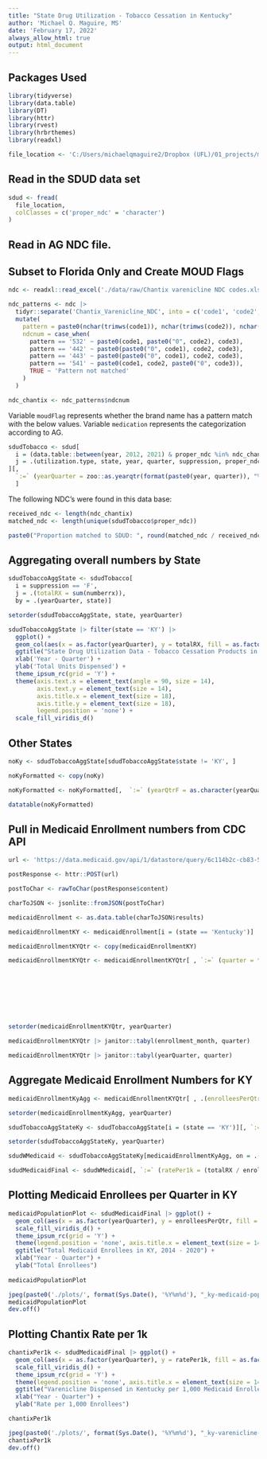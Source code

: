 ```yaml
---
title: "State Drug Utilization - Tobacco Cessation in Kentucky"
author: 'Michael Q. Maguire, MS'
date: 'February 17, 2022'
always_allow_html: true
output: html_document
---
```

  
## Packages Used
  
```r
library(tidyverse)
library(data.table)
library(DT)
library(httr)
library(rvest)
library(hrbrthemes)
library(readxl)
```

```r
file_location <- 'C:/Users/michaelqmaguire2/Dropbox (UFL)/01_projects/medicaid-drug-utilization/medicaid-drug-utilization/data/clean/03_sdud-redbook-final.csv'
```

## Read in the SDUD data set

```r
sdud <- fread(
  file_location,
  colClasses = c('proper_ndc' = 'character')
)
```

## Read in AG NDC file.

## Subset to Florida Only and Create MOUD Flags

```r
ndc <- readxl::read_excel('./data/raw/Chantix varenicline NDC codes.xlsx')

ndc_patterns <- ndc |>
  tidyr::separate('Chantix_Varenicline_NDC', into = c('code1', 'code2', 'code3'), sep = '-', remove = FALSE) |>
  mutate(
    pattern = paste0(nchar(trimws(code1)), nchar(trimws(code2)), nchar(trimws(code3))),
    ndcnum = case_when(
      pattern == '532' ~ paste0(code1, paste0("0", code2), code3),
      pattern == '442' ~ paste0(paste0("0", code1), code2, code3),
      pattern == '443' ~ paste0(paste0("0", code1), code2, code3),
      pattern == '541' ~ paste0(code1, code2, paste0("0", code3)),
      TRUE ~ 'Pattern not matched'
    )
  )

ndc_chantix <- ndc_patterns$ndcnum
```

Variable `moudFlag` represents whether the brand name has a pattern match with the below values.
Variable `medication` represents the categorization according to AG.

```r
sdudTobacco <- sdud[
  i = (data.table::between(year, 2012, 2021) & proper_ndc %in% ndc_chantix),
  j = .(utilization.type, state, year, quarter, suppression, proper_ndc, gennme, prodnme, numberrx)
][,
  `:=` (yearQuarter = zoo::as.yearqtr(format(paste0(year, quarter)), "%Y%q"))
  ]
```

The following NDC's were found in this data base:

```r
received_ndc <- length(ndc_chantix)
matched_ndc <- length(unique(sdudTobacco$proper_ndc))

paste0("Proportion matched to SDUD: ", round(matched_ndc / received_ndc, 2))
```

## Aggregating overall numbers by State

```r
sdudTobaccoAggState <- sdudTobacco[
  i = suppression == 'F',
  j = .(totalRX = sum(numberrx)),
  by = .(yearQuarter, state)]

setorder(sdudTobaccoAggState, state, yearQuarter)
```

```r
sdudTobaccoAggState |> filter(state == 'KY') |>
  ggplot() +
  geom_col(aes(x = as.factor(yearQuarter), y = totalRX, fill = as.factor(yearQuarter)), color = 'black') +
  ggtitle("State Drug Utilization Data - Tobacco Cessation Products in Kentucky, 2012 - 2021") +
  xlab('Year - Quarter') +
  ylab('Total Units Dispensed') +
  theme_ipsum_rc(grid = 'Y') +
  theme(axis.text.x = element_text(angle = 90, size = 14),
        axis.text.y = element_text(size = 14),
        axis.title.x = element_text(size = 18),
        axis.title.y = element_text(size = 18),
        legend.position = 'none') +
  scale_fill_viridis_d()
```


## Other States

```r
noKy <- sdudTobaccoAggState[sdudTobaccoAggState$state != 'KY', ]

noKyFormatted <- copy(noKy)

noKyFormatted <- noKyFormatted[,  `:=` (yearQtrF = as.character(yearQuarter), yearQuarter = NULL)][, j = .(state, yearQtrF, totalRX)]

datatable(noKyFormatted)
```

## Pull in Medicaid Enrollment numbers from CDC API

```r
url <- 'https://data.medicaid.gov/api/1/datastore/query/6c114b2c-cb83-559b-832f-4d8b06d6c1b9/0'

postResponse <- httr::POST(url)

postToChar <- rawToChar(postResponse$content)

charToJSON <- jsonlite::fromJSON(postToChar)

medicaidEnrollment <- as.data.table(charToJSON$results)
```

```r
medicaidEnrollmentKY <- medicaidEnrollment[i = (state == 'Kentucky')]

medicaidEnrollmentKYQtr <- copy(medicaidEnrollmentKY)

medicaidEnrollmentKYQtr <- medicaidEnrollmentKYQtr[ , `:=` (quarter = fcase(enrollment_month %in% c('1', '2', '3'), 1,
                                                                               enrollment_month %in% c('4', '5', '6'), 2,
                                                                               enrollment_month %in% c('7', '8', '9'), 3,
                                                                               enrollment_month %in% c('10', '11', '12'), 4,
                                                                               default = 5))][ ,
                                                                                 `:=` (yearQuarter = zoo::as.yearqtr(format(paste0(enrollment_year, quarter)), "%Y%q"),
                                                                                       totalEnrollees = as.numeric(total_medicaid_enrollees))
                                                                               ]

setorder(medicaidEnrollmentKYQtr, yearQuarter)

medicaidEnrollmentKYQtr |> janitor::tabyl(enrollment_month, quarter)

medicaidEnrollmentKYQtr |> janitor::tabyl(yearQuarter, quarter)
```

## Aggregate Medicaid Enrollment Numbers for KY

```r
medicaidEnrollmentKyAgg <- medicaidEnrollmentKYQtr[ , .(enrolleesPerQtr = sum(totalEnrollees) / 3), by = .(state, yearQuarter)]

setorder(medicaidEnrollmentKyAgg, yearQuarter)

sdudTobaccoAggStateKy <- sdudTobaccoAggState[i = (state == 'KY')][, `:=` (stateFull = 'Kentucky')]

setorder(sdudTobaccoAggStateKy, yearQuarter)

sdudWMedicaid <- sdudTobaccoAggStateKy[medicaidEnrollmentKyAgg, on = .(yearQuarter)]

sdudMedicaidFinal <- sdudWMedicaid[, `:=` (ratePer1k = (totalRX / enrolleesPerQtr) * 1000)]
```

## Plotting Medicaid Enrollees per Quarter in KY

```r
medicaidPopulationPlot <- sdudMedicaidFinal |> ggplot() +
  geom_col(aes(x = as.factor(yearQuarter), y = enrolleesPerQtr, fill = as.factor(yearQuarter)), color = 'black') +
  scale_fill_viridis_d() +
  theme_ipsum_rc(grid = 'Y') +
  theme(legend.position = 'none', axis.title.x = element_text(size = 14), axis.title.y = element_text(size = 14), axis.text.x = element_text(color = 'black'), axis.text.y = element_text(color = 'black')) +
  ggtitle("Total Medicaid Enrollees in KY, 2014 - 2020") +
  xlab("Year - Quarter") +
  ylab("Total Enrollees")
  
medicaidPopulationPlot

jpeg(paste0('./plots/', format(Sys.Date(), '%Y%m%d'), "_ky-medicaid-pop.jpeg"), width = 18, height = 10, units = 'in', res = 1200)
medicaidPopulationPlot
dev.off()
```

## Plotting Chantix Rate per 1k

```r
chantixPer1k <- sdudMedicaidFinal |> ggplot() +
  geom_col(aes(x = as.factor(yearQuarter), y = ratePer1k, fill = as.factor(yearQuarter)), color = 'black') +
  scale_fill_viridis_d() +
  theme_ipsum_rc(grid = 'Y') +
  theme(legend.position = 'none', axis.title.x = element_text(size = 14), axis.title.y = element_text(size = 14), axis.text.x = element_text(color = 'black'), axis.text.y = element_text(color = 'black')) +
  ggtitle("Varenicline Dispensed in Kentucky per 1,000 Medicaid Enrollees") +
  xlab("Year - Quarter") +
  ylab("Rate per 1,000 Enrollees")

chantixPer1k

jpeg(paste0('./plots/', format(Sys.Date(), '%Y%m%d'), "_ky-varenicline-per-1k.jpeg"), width = 18, height = 10, units = 'in', res = 1200)
chantixPer1k
dev.off()
```